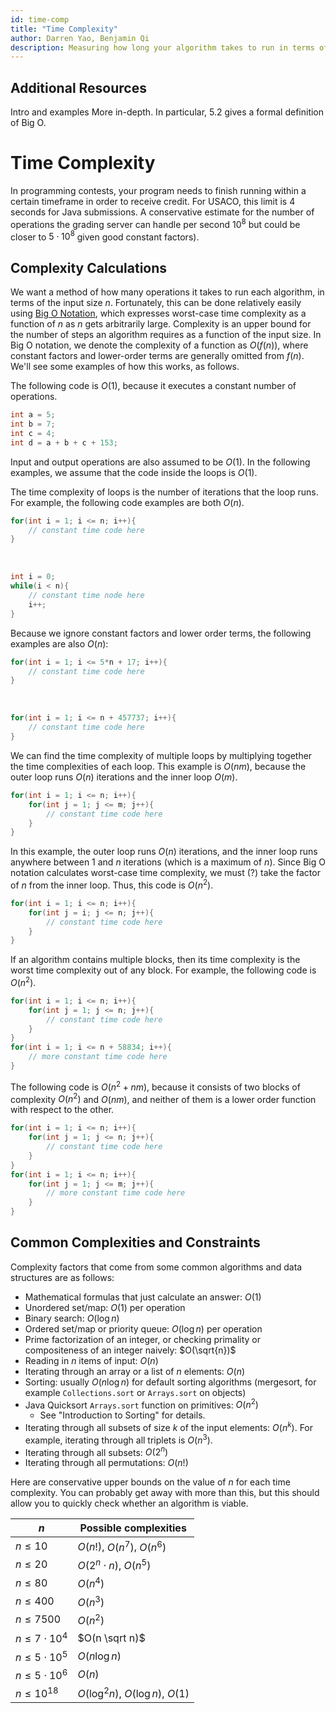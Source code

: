 ---
id: time-comp
title: "Time Complexity"
author: Darren Yao, Benjamin Qi
description: Measuring how long your algorithm takes to run in terms of the input size.
---

## Additional Resources


<resources>
  <resource source="CPH" title="2 - Time Complexity" starred>Intro and examples</resource>
  <resource source="PAPS" title="5 - Time Complexity" starred>More in-depth. In particular, 5.2 gives a formal definition of Big O.</resource>
</resources>

# Time Complexity

In programming contests, your program needs to finish running within a certain timeframe in order to receive credit. For USACO, this limit is $4$ seconds for Java submissions. A conservative estimate for the number of operations the grading server can handle per second $10^8$ but could be closer to $5 \cdot 10^8$ given good constant factors).

## Complexity Calculations

We want a method of how many operations it takes to run each algorithm, in terms of the input size $n$. Fortunately, this can be done relatively easily using [Big O Notation](https://en.wikipedia.org/wiki/Big_O_notation), which expresses worst-case time complexity as a function of $n$ as $n$ gets arbitrarily large. Complexity is an upper bound for the number of steps an algorithm requires as a function of the input size. In Big O notation, we denote the complexity of a function as $O(f(n))$, where constant factors and lower-order terms are generally omitted from $f(n)$. We'll see some examples of how this works, as follows.

The following code is $O(1)$, because it executes a constant number of operations.

```cpp
int a = 5;
int b = 7;
int c = 4;
int d = a + b + c + 153;
```

Input and output operations are also assumed to be $O(1)$. In the following examples, we assume that the code inside the loops is $O(1)$.

The time complexity of loops is the number of iterations that the loop runs. For example, the following code examples are both $O(n)$.

```cpp
for(int i = 1; i <= n; i++){
    // constant time code here
}
```

<br />

```cpp
int i = 0;
while(i < n){
    // constant time node here
    i++;
}
```

Because we ignore constant factors and lower order terms, the following examples are also $O(n)$:

```cpp
for(int i = 1; i <= 5*n + 17; i++){
    // constant time code here
}
```

<br />

```cpp
for(int i = 1; i <= n + 457737; i++){
    // constant time code here
}
```

We can find the time complexity of multiple loops by multiplying together the time complexities of each loop. This example is $O(nm)$, because the outer loop runs $O(n)$ iterations and the inner loop $O(m)$.

```cpp
for(int i = 1; i <= n; i++){
    for(int j = 1; j <= m; j++){
        // constant time code here
    }
}
```

In this example, the outer loop runs $O(n)$ iterations, and the inner loop runs anywhere between $1$ and $n$ iterations (which is a maximum of $n$). Since Big O notation calculates worst-case time complexity, we must (?) take the factor of $n$ from the inner loop. Thus, this code is $O(n^2)$.

```cpp
for(int i = 1; i <= n; i++){
    for(int j = i; j <= n; j++){
        // constant time code here
    }
}
```

If an algorithm contains multiple blocks, then its time complexity is the worst time complexity out of any block. For example, the following code is $O(n^2)$.

```cpp
for(int i = 1; i <= n; i++){
    for(int j = 1; j <= n; j++){
        // constant time code here
    }
}
for(int i = 1; i <= n + 58834; i++){
    // more constant time code here
}
```

The following code is $O(n^2 + nm)$, because it consists of two blocks of complexity $O(n^2)$ and $O(nm)$, and neither of them is a lower order function with respect to the other.

```cpp
for(int i = 1; i <= n; i++){
    for(int j = 1; j <= n; j++){
        // constant time code here
    }
}
for(int i = 1; i <= n; i++){
    for(int j = 1; j <= m; j++){
        // more constant time code here
    }
}
```

## Common Complexities and Constraints

Complexity factors that come from some common algorithms and data structures are as follows:

- Mathematical formulas that just calculate an answer: $O(1)$
- Unordered set/map: $O(1)$ per operation
- Binary search: $O(\log n)$
- Ordered set/map or priority queue: $O(\log n)$ per operation
- Prime factorization of an integer, or checking primality or compositeness of an integer naively: $O(\sqrt{n})$
- Reading in $n$ items of input: $O(n)$
- Iterating through an array or a list of $n$ elements: $O(n)$
- Sorting: usually $O(n \log n)$ for default sorting algorithms (mergesort, for example `Collections.sort` or `Arrays.sort` on objects)
- Java Quicksort `Arrays.sort` function on primitives: $O(n^2)$ 
  - See "Introduction to Sorting" for details.
- Iterating through all subsets of size $k$ of the input elements: $O(n^k)$. For example, iterating through all triplets is $O(n^3)$.
- Iterating through all subsets: $O(2^n)$
- Iterating through all permutations: $O(n!)$


Here are conservative upper bounds on the value of $n$ for each time complexity. You can probably get away with more than this, but this should allow you to quickly check whether an algorithm is viable.

<center>

|    $n$                | Possible complexities               |
| --------------------- | ----------------------------------- |
| $n \le 10$            | $O(n!)$, $O(n^7)$, $O(n^6)$         |
| $n \le 20$            | $O(2^n \cdot n)$, $O(n^5)$          |
| $n \le 80$            | $O(n^4)$                            |
| $n \le 400$           | $O(n^3)$                            |
| $n \le 7500$          | $O(n^2)$                            |
| $n \le 7 \cdot 10^4$  | $O(n \sqrt n)$                      |
| $n \le 5 \cdot 10^5$  | $O(n \log n)$                       |
| $n \le 5 \cdot 10^6$  | $O(n)$                              |
| $n \le 10^{18}$       | $O(\log^2 n)$, $O(\log n)$, $O(1)$  |

</center>
